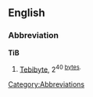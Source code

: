 ==English==

===Abbreviation===
'''TiB'''

#[[tebibyte|Tebibyte]], 2<sup>40</sub> [[byte]]s.

[[Category:Abbreviations]]